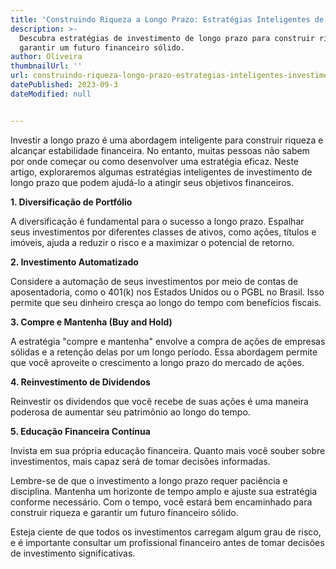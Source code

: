 ```yaml
---
title: 'Construindo Riqueza a Longo Prazo: Estratégias Inteligentes de Investimento'
description: >-
  Descubra estratégias de investimento de longo prazo para construir riqueza e
  garantir um futuro financeiro sólido.
author: Oliveira
thumbnailUrl: ''
url: construindo-riqueza-longo-prazo-estrategias-inteligentes-investimento
datePublished: 2023-09-3
dateModified: null


---
```


Investir a longo prazo é uma abordagem inteligente para construir riqueza e alcançar estabilidade financeira. No entanto, muitas pessoas não sabem por onde começar ou como desenvolver uma estratégia eficaz. Neste artigo, exploraremos algumas estratégias inteligentes de investimento de longo prazo que podem ajudá-lo a atingir seus objetivos financeiros.

**1. Diversificação de Portfólio**

A diversificação é fundamental para o sucesso a longo prazo. Espalhar seus investimentos por diferentes classes de ativos, como ações, títulos e imóveis, ajuda a reduzir o risco e a maximizar o potencial de retorno.

**2. Investimento Automatizado**

Considere a automação de seus investimentos por meio de contas de aposentadoria, como o 401(k) nos Estados Unidos ou o PGBL no Brasil. Isso permite que seu dinheiro cresça ao longo do tempo com benefícios fiscais.

**3. Compre e Mantenha (Buy and Hold)**

A estratégia "compre e mantenha" envolve a compra de ações de empresas sólidas e a retenção delas por um longo período. Essa abordagem permite que você aproveite o crescimento a longo prazo do mercado de ações.

**4. Reinvestimento de Dividendos**

Reinvestir os dividendos que você recebe de suas ações é uma maneira poderosa de aumentar seu patrimônio ao longo do tempo.

**5. Educação Financeira Contínua**

Invista em sua própria educação financeira. Quanto mais você souber sobre investimentos, mais capaz será de tomar decisões informadas.

Lembre-se de que o investimento a longo prazo requer paciência e disciplina. Mantenha um horizonte de tempo amplo e ajuste sua estratégia conforme necessário. Com o tempo, você estará bem encaminhado para construir riqueza e garantir um futuro financeiro sólido.

Esteja ciente de que todos os investimentos carregam algum grau de risco, e é importante consultar um profissional financeiro antes de tomar decisões de investimento significativas.
